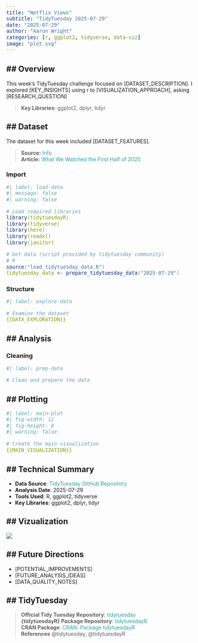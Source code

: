```yaml
---
title: "Netflix Views"
subtitle: "TidyTuesday 2025-07-29"
date: "2025-07-29"
author: "Aaron Wright"
categories: [r, ggplot2, tidyverse, data-viz]
image: "plot.svg"
---
```


<!-- THEMATICS AND RENDERING -->

::: cell

```{=html}
<style>
/* inline code */
code {
  background-color: #f5f5f5;
  color: #859901; /* solarized green */
  border-radius: 4px;
  padding: 2px 4px;
  font-family: monospace;
  font-size: 0.95em;
}

/* list item spacing for inline code */
li code {
  margin-left: 2px;
}

/* link styling */
a {
  color: #2AA198; /* solarized cyan */
  text-decoration: none;
}
a:hover {
  text-decoration: underline;
}
</style>
```
:::

<!-- CONFIGURATION -->

## Overview
---
This week's TidyTuesday challenge focused on [DATASET_DESCRIPTION]. I explored [KEY_INSIGHTS] using r to [VISUALIZATION_APPROACH], asking [RESEARCH_QUESTION]

> **Key Libraries**: ggplot2, dplyr, tidyr <br>

<!-- ENVIRONMENT & DATA -->

## Dataset
---
The dataset for this week included [DATASET_FEATURES].

> **Source:** [Info](Link) <br>
> **Article:** [What We Watched the First Half of 2025](https://about.netflix.com/en/news/what-we-watched-the-first-half-of-2025) <br>

### Import
```r
#| label: load-data
#| message: false
#| warning: false

# Load required libraries
library(tidytuesdayR)
library(tidyverse)
library(here)
library(readxl)
library(janitor)

# Get data (script provided by tidytuesday community)
# R
source("load_tidytuesday_data.R")
tidytuesday_data <- prepare_tidytuesday_data("2025-07-29")

```

### Structure

```r
#| label: explore-data

# Examine the dataset
{{DATA_EXPLORATION}}
```

<!-- WRANGLING & ANALYSIS -->

## Analysis
---
### Cleaning

```r
#| label: prep-data

# Clean and prepare the data

```

## Plotting
---

```r
#| label: main-plot
#| fig-width: 12
#| fig-height: 8
#| warning: false

# Create the main visualization
{{MAIN_VISUALIZATION}}
```
<!-- VISUALIZATION & COMMENTARY -->

## Technical Summary
---
- **Data Source**: [TidyTuesday GitHub Repository](https://github.com/rfordatascience/tidytuesday)
- **Analysis Date**: 2025-07-29
- **Tools Used**: R, ggplot2, tidyverse
- **Key Libraries**: ggplot2, dplyr, tidyr

## Vizualization
---
![]({IMAGE_FILE})

## Future Directions
---
- [POTENTIAL_IMPROVEMENTS]
- [FUTURE_ANALYSIS_IDEAS]
- [DATA_QUALITY_NOTES]

<!-- CITATIONS -->

## TidyTuesday
---
> **Official Tidy Tuesday Repository**: [tidytuesday](https://github.com/rfordatascience/tidytuesday) <br>
> **{tidytuesdayR} Package Repository**: [tidytuesdayR](https://github.com/dslc-io/tidytuesdayR) <br>
> **CRAN Package**: [CRAN: Package tidytuesdayR](https://CRAN.R-project.org/package=tidytuesdayR) <br>
> **References** @tidytuesday, @tidytuesdayR